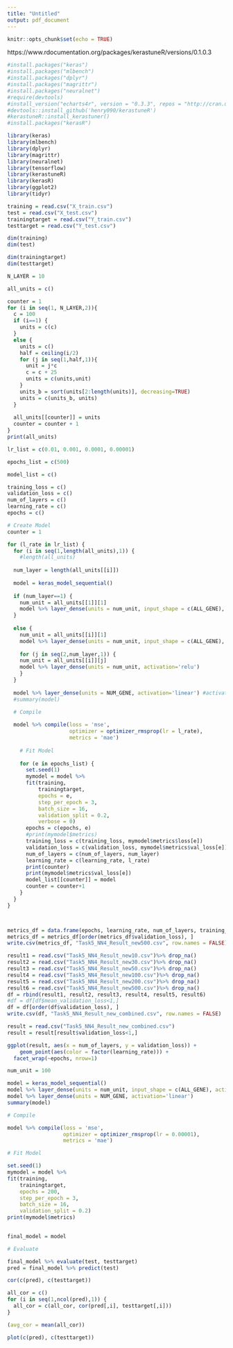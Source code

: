```yaml
---
title: "Untitled"
output: pdf_document
---
```


```r
knitr::opts_chunk$set(echo = TRUE)
```

https://www.rdocumentation.org/packages/kerastuneR/versions/0.1.0.3


```r
#install.packages("keras")
#install.packages("mlbench")
#install.packages("dplyr")
#install.packages("magrittr")
#install.packages("neuralnet")
#require(devtools)
#install_version("echarts4r", version = "0.3.3", repos = "http://cran.us.r-project.org")
#devtools::install_github('henry090/kerastuneR')
#kerastuneR::install_kerastuner()
#install.packages("kerasR")
```


```r
library(keras)
library(mlbench)
library(dplyr)
library(magrittr)
library(neuralnet)
library(tensorflow)
library(kerastuneR)
library(kerasR)
library(ggplot2)
library(tidyr)
```


```r
training = read.csv("X_train.csv")
test = read.csv("X_test.csv")
trainingtarget = read.csv("Y_train.csv")
testtarget = read.csv("Y_test.csv")
```


```r
dim(training)
dim(test)

dim(trainingtarget)
dim(testtarget)
```




```r
N_LAYER = 10

all_units = c()

counter = 1
for (i in seq(1, N_LAYER,2)){
  c = 100
  if (i==1) {
    units = c(c)
  }
  else {
    units = c()
    half = ceiling(i/2)
    for (j in seq(1,half,1)){ 
      unit = j*c
      c = c + 25
      units = c(units,unit)
    }
    units_b = sort(units[2:length(units)], decreasing=TRUE)
    units = c(units_b, units)
  }
  
  all_units[[counter]] = units
  counter = counter + 1
}
print(all_units)
```

```r
lr_list = c(0.01, 0.001, 0.0001, 0.00001)
```


```r
epochs_list = c(500)
```




```r
model_list = c()

training_loss = c()
validation_loss = c()
num_of_layers = c()
learning_rate = c()
epochs = c()

# Create Model
counter = 1

for (l_rate in lr_list) {
  for (i in seq(1,length(all_units),1)) {
    #length(all_units)
    
  num_layer = length(all_units[[i]])
  
  model = keras_model_sequential()
  
  if (num_layer==1) {
    num_unit = all_units[[1]][1]
    model %>% layer_dense(units = num_unit, input_shape = c(ALL_GENE), activation='relu')
  }
  
  else {
    num_unit = all_units[[i]][1]
    model %>% layer_dense(units = num_unit, input_shape = c(ALL_GENE), activation='relu')
    
    for (j in seq(2,num_layer,1)) {
    num_unit = all_units[[i]][j]
    model %>% layer_dense(units = num_unit, activation='relu')
    }
  }
  
  model %>% layer_dense(units = NUM_GENE, activation='linear') #activation : linear
  #summary(model)
  
  # Compile

  model %>% compile(loss = 'mse',
                    optimizer = optimizer_rmsprop(lr = l_rate),
                    metrics = 'mae')
  
    # Fit Model
  
    for (e in epochs_list) {
      set.seed(1)
      mymodel = model %>% 
      fit(training,
          trainingtarget,
          epochs = e,
          step_per_epoch = 3,
          batch_size = 16,
          validation_split = 0.2,
          verbose = 0)
      epochs = c(epochs, e)
      #print(mymodel$metrics)
      training_loss = c(training_loss, mymodel$metrics$loss[e])
      validation_loss = c(validation_loss, mymodel$metrics$val_loss[e])
      num_of_layers = c(num_of_layers, num_layer)
      learning_rate = c(learning_rate, l_rate)
      print(counter)
      print(mymodel$metrics$val_loss[e])
      model_list[[counter]] = model
      counter = counter+1
    }
  }
}



metrics_df = data.frame(epochs, learning_rate, num_of_layers, training_loss, validation_loss)
metrics_df = metrics_df[order(metrics_df$validation_loss), ]
write.csv(metrics_df, "Task5_NN4_Result_new500.csv", row.names = FALSE)
```


```r
result1 = read.csv("Task5_NN4_Result_new10.csv")%>% drop_na()
result2 = read.csv("Task5_NN4_Result_new30.csv")%>% drop_na()
result3 = read.csv("Task5_NN4_Result_new50.csv")%>% drop_na()
result4 = read.csv("Task5_NN4_Result_new100.csv")%>% drop_na()
result5 = read.csv("Task5_NN4_Result_new200.csv")%>% drop_na()
result6 = read.csv("Task5_NN4_Result_new500.csv")%>% drop_na()
df = rbind(result1, result2, result3, result4, result5, result6)
#df = df[df$mean_validation_loss<1,]
df = df[order(df$validation_loss), ]
write.csv(df, "Task5_NN4_Result_new_combined.csv", row.names = FALSE)
```




```r
result = read.csv("Task5_NN4_Result_new_combined.csv")
result = result[result$validation_loss<1,]
```



```r
ggplot(result, aes(x = num_of_layers, y = validation_loss)) +
    geom_point(aes(color = factor(learning_rate))) +
  facet_wrap(~epochs, nrow=1)
```
```r

num_unit = 100

model = keras_model_sequential()
model %>% layer_dense(units = num_unit, input_shape = c(ALL_GENE), activation='relu')
model %>% layer_dense(units = NUM_GENE, activation='linear') 
summary(model)

# Compile

model %>% compile(loss = 'mse',
                  optimizer = optimizer_rmsprop(lr = 0.00001),
                  metrics = 'mae')

# Fit Model

set.seed(1)
mymodel = model %>% 
fit(training,
    trainingtarget,
    epochs = 200,
    step_per_epoch = 3,
    batch_size = 16,
    validation_split = 0.2)
print(mymodel$metrics)
   
```
```r
final_model = model
```



```r
# Evaluate

final_model %>% evaluate(test, testtarget)
pred = final_model %>% predict(test)
```
```r
cor(c(pred), c(testtarget))
```

```r
all_cor = c()
for (i in seq(1,ncol(pred),1)) {
  all_cor = c(all_cor, cor(pred[,i], testtarget[,i]))
}
```

```r
(avg_cor = mean(all_cor))
```

```r
plot(c(pred), c(testtarget))
```















